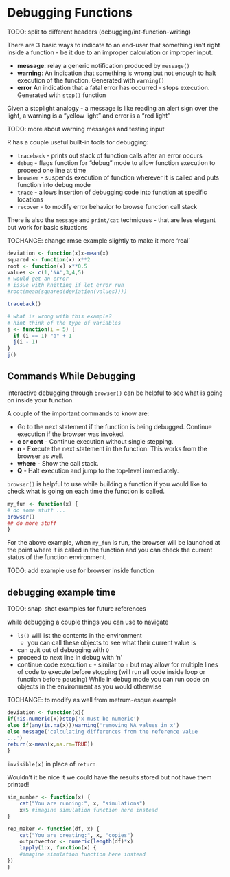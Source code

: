 Debugging Functions
==============================
TODO: split to different headers (debugging/int-function-writing)

There are 3 basic ways to indicate to an end-user that something isn't right inside a function - be it due to an improper calculation or improper input.

* **message**: relay a generic notification produced by `message()`
* **warning**: An indication that something is wrong but not enough to halt execution of the function. Generated with `warning()`
* **error** An indication that a fatal error has occurred - stops execution. Generated with `stop()` function

Given a stoplight analogy - a message is like reading an alert sign over the light, a warning is a "yellow light" and error is a "red light"

TODO: more about warning messages and testing input

R has a couple useful built-in tools for debugging:

* `traceback` - prints out stack of function calls after an error occurs
* `debug` - flags function for "debug" mode to allow function execution to proceed one line at time
* `browser` - suspends execution of function wherever it is called and puts function into debug mode
* `trace` - allows insertion of debugging code into function at specific locations
* `recover` - to modify error behavior to browse function call stack

There is also the `message` and `print/cat` techniques - that are less elegant but work for basic situations

TOCHANGE: change rmse example slightly to make it more 'real'

```{r }
deviation <- function(x)x-mean(x)
squared <- function(x) x**2
root <- function(x) x**0.5
values <- c(1,'NA',3,4,5)
# would get an error
# issue with knitting if let error run
#root(mean(squared(deviation(values))))

traceback()
```

```{r, eval = F }
# what is wrong with this example?
# hint think of the type of variables
j <- function(i = 5) {
  if (i == 1) "a" + 1
  j(i - 1)
}
j()
```

## Commands While Debugging 
interactive debugging through `browser()` can be helpful to see what is going on inside your function.

A couple of the important commands to know are:

* **<RET>** Go to the next statement if the function is being debugged. Continue execution if the browser was invoked.
* **c or cont** - Continue execution without single stepping.
* **n** - Execute the next statement in the function. This works from the browser as well.
* **where** - Show the call stack.
* **Q** - Halt execution and jump to the top-level immediately.

`browser()` is helpful to use while building a function if you would like to check what is going on each time the function is called. 

```{r}
my_fun <- function(x) {
# do some stuff ...
browser()
## do more stuff
}
```

For the above example, when `my_fun` is run, the browser will be launched at the point where it is called in the function and you can check the current status of the function environment.

TODO: add example use for browser inside function

## debugging example time 

TODO: snap-shot examples for future references

while debugging a couple things you can use to navigate

* `ls()` will list the contents in the environment
    * you can call these objects to see what their current value is
* can quit out of debugging with `Q`
* proceed to next line in debug with 'n'
* continue code execution `c` - similar to `n` but may allow for multiple lines of code to execute before stopping (will run all code inside loop or function before pausing)
While in debug mode you can run code on objects in the environment as you would otherwise

TOCHANGE: to modify as well from metrum-esque example

```{r }
deviation <- function(x){
if(!is.numeric(x))stop('x must be numeric')
else if(any(is.na(x)))warning('removing NA values in x')
else message('calculating differences from the reference value
...')
return(x-mean(x,na.rm=TRUE))
}
```

`invisible(x)` in place of `return`

Wouldn't it be nice it we could have the results stored but not have them printed!


```{r }
sim_number <- function(x) {
    cat("You are running:", x, "simulations")
    x+5 #imagine simulation function here instead
}
```

```{r }
rep_maker <- function(df, x) {
    cat("You are creating:", x, "copies")
    outputvector <- numeric(length(df)*x)
    lapply(1:x, function(x) {
    #imagine simulation function here instead
})  
}
```